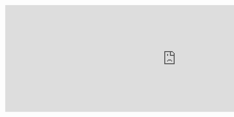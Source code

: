 <iframe src="https://h5p.org/h5p/embed/557193" width="1090" height="343" frameborder="0" allowfullscreen="allowfullscreen"></iframe><script src="https://h5p.org/sites/all/modules/h5p/library/js/h5p-resizer.js" charset="UTF-8"></script>
